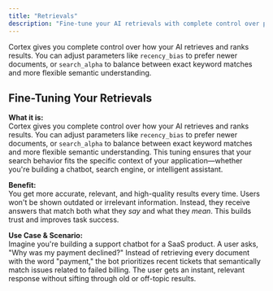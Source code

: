 ```yaml
---
title: "Retrievals"
description: "Fine-tune your AI retrievals with complete control over parameters like recency bias and search alpha to get more accurate, relevant, and high-quality results."
---
```


Cortex gives you complete control over how your AI retrieves and ranks results. You can adjust parameters like `recency_bias` to prefer newer documents, or `search_alpha` to balance between exact keyword matches and more flexible semantic understanding.

## Fine-Tuning Your Retrievals

**What it is:**  
Cortex gives you complete control over how your AI retrieves and ranks results. You can adjust parameters like `recency_bias` to prefer newer documents, or `search_alpha` to balance between exact keyword matches and more flexible semantic understanding. This tuning ensures that your search behavior fits the specific context of your application—whether you're building a chatbot, search engine, or intelligent assistant.

**Benefit:**  
You get more accurate, relevant, and high-quality results every time. Users won't be shown outdated or irrelevant information. Instead, they receive answers that match both what they *say* and what they *mean*. This builds trust and improves task success.

**Use Case & Scenario:**  
Imagine you're building a support chatbot for a SaaS product. A user asks, "Why was my payment declined?" Instead of retrieving every document with the word "payment," the bot prioritizes recent tickets that semantically match issues related to failed billing. The user gets an instant, relevant response without sifting through old or off-topic results.

